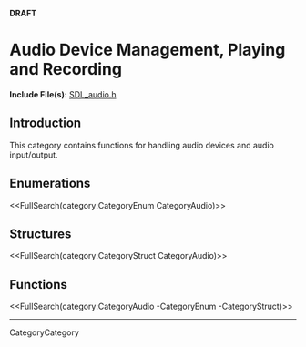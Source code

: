 <!-- #master-page:CategoryTemplate -->
<!-- #master-date:Unknown-Date -->
<!-- format wiki -->
<!-- language en -->
'''DRAFT'''

= Audio Device Management, Playing and Recording =

'''Include File(s):'''  [http://hg.libsdl.org/SDL/file/default/include/SDL_audio.h SDL_audio.h]


== Introduction ==

This category contains functions for handling audio devices and audio input/output.

== Enumerations ==
<<FullSearch(category:CategoryEnum CategoryAudio)>>

== Structures ==
<<FullSearch(category:CategoryStruct CategoryAudio)>>

== Functions ==

<<FullSearch(category:CategoryAudio -CategoryEnum -CategoryStruct)>>

----
CategoryCategory
